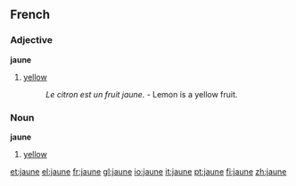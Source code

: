 ==French==
===Adjective===
'''jaune'''

# [[yellow]]
#: ''Le citron est un fruit jaune.'' - Lemon is a yellow fruit.

===Noun===
'''jaune''' {{m}}

# [[yellow]]

[[et:jaune]]
[[el:jaune]]
[[fr:jaune]]
[[gl:jaune]]
[[io:jaune]]
[[it:jaune]]
[[pt:jaune]]
[[fi:jaune]]
[[zh:jaune]]